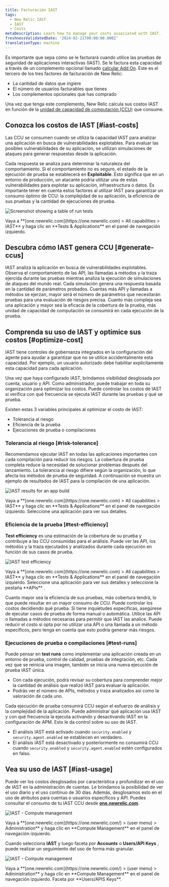 ```yaml
---
title: Facturación IAST
tags:
  - New Relic IAST
  - IAST
  - Costs
metaDescription: Learn how to manage your costs associated with IAST.
freshnessValidatedDate: '2024-02-21T00:00:00.000Z'
translationType: machine
---
```







Es importante que sepa cómo se le facturará cuando utilice las pruebas de seguridad de aplicaciones interactivas (IAST). Se le factura esta capacidad a través de un complemento opcional llamado [calcular Add On](/docs/accounts/accounts-billing/new-relic-one-pricing-billing/add-on-billing). Este es el tercero de los tres factores de facturación de New Relic:

* La cantidad de datos que ingiere
* El número de usuarios facturables que tienes
* Los complementos opcionales que has comprado

Una vez que tenga este complemento, New Relic calcula sus costos IAST en función de la [unidad de capacidad de computación (CCU)](/docs/licenses/license-information/product-definitions/new-relic-one-pricing-definitions/#compute-capacity-unit) que consume.

## Conozca los costos de IAST [#iast-costs]

Las CCU se consumen cuando se utiliza la capacidad IAST para analizar una aplicación en busca de vulnerabilidades explotables. Para evaluar las posibles vulnerabilidades de su aplicación, se utilizan simulaciones de ataques para generar respuestas desde la aplicación.

Cada respuesta se analiza para determinar la naturaleza del comportamiento. Si el comportamiento no es seguro, el estado de la ejecución de prueba se establecerá en <DNT>**Exploitable**</DNT>. Esto significa que en un entorno de producción, un atacante podría utilizar una de estas vulnerabilidades para explotar su aplicación, infraestructura o datos. Es importante tener en cuenta estos factores al utilizar IAST para garantizar un consumo óptimo de CCU: la complejidad de su aplicación, la eficiencia de sus pruebas y la cantidad de ejecuciones de prueba.

<img
  title="Screenshot showing a table of run tests"
  alt="Screenshot showing a table of run tests"
  src={iastTestRun}
/>

<figcaption>
  Vaya a <DNT>**[one.newrelic.com](https://one.newrelic.com) > All capabilities > IAST**</DNT> y haga clic en <DNT>**Tests & Applications**</DNT> en el panel de navegación izquierdo.
</figcaption>

## Descubra cómo IAST genera CCU [#generate-ccus]

IAST analiza la aplicación en busca de vulnerabilidades explotables. Observa el comportamiento de las API, las llamadas a métodos y la traza ejercida durante las pruebas mientras analiza la ejecución de simulaciones de ataques del mundo real. Cada simulación genera una respuesta basada en la cantidad de parámetros probados. Cuantas más API y llamadas a métodos se ejerzan, mayor será el número de parámetros que necesitarán pruebas para una evaluación de riesgos precisa. Cuanto más compleja sea una aplicación y mayor sea la eficacia de la cobertura de la prueba, más unidad de capacidad de computación se consumirá en cada ejecución de la prueba.

## Comprenda su uso de IAST y optimice sus costos [#optimize-cost]

IAST tiene controles de gobernanza integrados en la configuración del agente <InlinePopover type="apm"/>para ayudar a garantizar que no se utilice accidentalmente esta capacidad. Por ejemplo, un usuario autorizado debe habilitar explícitamente esta capacidad para cada aplicación.

Una vez que haya configurado IAST, brindamos visibilidad desglosada por cuenta, usuario y API. Como administrador, puede trabajar en toda su organización para optimizar los costos. Puede controlar los costos de IAST si verifica con qué frecuencia se ejecuta IAST durante las pruebas y qué se prueba.

Existen estas 3 variables principales al optimizar el costo de IAST:

* Tolerancia al riesgo
* Eficiencia de la prueba
* Ejecuciones de prueba o compilaciones

### Tolerancia al riesgo [#risk-tolerance]

Recomendamos ejecutar IAST en todas las aplicaciones importantes con cada compilación para reducir los riesgos. La cobertura de prueba completa reduce la necesidad de solucionar problemas después del lanzamiento. La tolerancia al riesgo difiere según la organización, lo que afecta los métodos de prueba de seguridad. A continuación se muestra un ejemplo de resultados de IAST para la compilación de una aplicación.

<img
  title="IAST results for an app build"
  alt="IAST results for an app build"
  src={iastResultsAppBuild}
/>

<figcaption>
  Vaya a <DNT>**[one.newrelic.com](https://one.newrelic.com) > All capabilities > IAST**</DNT> y haga clic en <DNT>**Tests & Applications**</DNT> en el panel de navegación izquierdo. Seleccione una aplicación para ver sus detalles.
</figcaption>

### Eficiencia de la prueba [#test-efficiency]

<DNT>**Test efficiency**</DNT> es una estimación de la cobertura de su prueba y contribuye a las CCU consumidas para el análisis. Puede ver las API, los métodos y la traza ejecutados y analizados durante cada ejecución en función de sus casos de prueba.

<img
  title="IAST test efficiency"
  alt="IAST test efficiency"
  src={iastTestedApis}
/>

<figcaption>
  Vaya a <DNT>**[one.newrelic.com](https://one.newrelic.com) > All capabilities > IAST**</DNT> y haga clic en <DNT>**Tests & Applications**</DNT> en el panel de navegación izquierdo. Seleccione una aplicación para ver sus detalles y seleccione la pestaña <DNT>**APIs**</DNT> .
</figcaption>

Cuanto mayor sea la eficiencia de sus pruebas, más cobertura tendrá, lo que puede resultar en un mayor consumo de CCU. Puede controlar los costos decidiendo qué prueba. Si tiene inquietudes específicas, asegúrese de ejecutar casos de prueba de forma manual o automática. Utilice las API o llamadas a métodos necesarias para permitir que IAST las analice. Puede reducir el costo si opta por no utilizar una API o una llamada a un método específicos, pero tenga en cuenta que esto podría generar más riesgos.

### Ejecuciones de prueba o compilaciones [#test-runs]

Puede pensar en <DNT>**test runs**</DNT> como implementar una aplicación creada en un entorno de prueba, control de calidad, pruebas de integración, etc. Cada vez que se reinicia una imagen, también se inicia una nueva ejecución de prueba IAST única.

* Con cada ejecución, podrá revisar su cobertura para comprender mejor la cantidad de análisis que realizó IAST para evaluar la aplicación.
* Podrás ver el número de APIs, métodos y traza analizados así como la valoración de cada uno.

Cada ejecución de prueba consumirá CCU según el esfuerzo de análisis y la complejidad de la aplicación. Puede administrar qué aplicación usa IAST y con qué frecuencia la ejecuta activando y desactivando IAST en la configuración de APM. Esto le da control sobre su uso de IAST.

* El análisis IAST está activado cuando `security.enabled` y `security.agent.enabled` se establecen en verdadero.
* El análisis IAST está desactivado y posteriormente no consumirá CCU cuando `security.enabled` y `security.agent.enabled` estén configurados en falso.

## Vea su uso de IAST [#iast-usage]

Puede ver los costos desglosados por característica y profundizar en el uso de IAST en la administración de cuentas. Le brindamos la posibilidad de ver el uso diario y el uso continuo de 30 días. Además, desglosamos esto en el uso de atributos para cuentas o usuarios específicos y API. Puedes consultar el consumo de tu IAST CCU desde <DNT>**[one.newrelic.com](https://one.newrelic.com/)**</DNT>.

<img
  title="IAST - Compute management"
  alt="IAST - Compute management"
  src={iastFacetExample}
/>

<figcaption>
  Vaya a <DNT>**[one.newrelic.com](https://one.newrelic.com/) > (user menu) > Administration**</DNT> y haga clic en <DNT>**Compute Management**</DNT> en el panel de navegación izquierdo.
</figcaption>

Cuando selecciona <DNT>**IAST**</DNT> y luego faceta por <DNT>**Accounts**</DNT> o <DNT>**Users/API Keys**</DNT> , puede realizar un seguimiento del uso de forma más granular.

<img
  title="IAST - Compute management"
  alt="IAST - Compute management"
  src={iastComputeManagement}
/>

<figcaption>
  Vaya a <DNT>**[one.newrelic.com](https://one.newrelic.com/) > (user menu) > Administration**</DNT> y haga clic en <DNT>**Compute Management**</DNT> en el panel de navegación izquierdo. Faceta por <DNT>**Users/APIS Keys**</DNT>.
</figcaption>